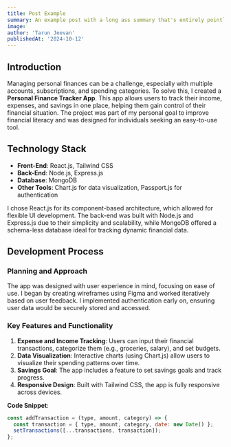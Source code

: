 ```yaml
---
title: Post Example
summary: An example post with a long ass summary that's entirely pointless except to test a few things such as post card size, text wrapping, etc.
image: 
author: 'Tarun Jeevan'
publishedAt: '2024-10-12'
---
```


## Introduction
Managing personal finances can be a challenge, especially with multiple accounts, subscriptions, and spending categories. To solve this, I created a **Personal Finance Tracker App**. This app allows users to track their income, expenses, and savings in one place, helping them gain control of their financial situation. The project was part of my personal goal to improve financial literacy and was designed for individuals seeking an easy-to-use tool.

## Technology Stack
- **Front-End**: React.js, Tailwind CSS
- **Back-End**: Node.js, Express.js
- **Database**: MongoDB
- **Other Tools**: Chart.js for data visualization, Passport.js for authentication

I chose React.js for its component-based architecture, which allowed for flexible UI development. The back-end was built with Node.js and Express.js due to their simplicity and scalability, while MongoDB offered a schema-less database ideal for tracking dynamic financial data.

## Development Process
### Planning and Approach
The app was designed with user experience in mind, focusing on ease of use. I began by creating wireframes using Figma and worked iteratively based on user feedback. I implemented authentication early on, ensuring user data would be securely stored and accessed.

### Key Features and Functionality
1. **Expense and Income Tracking**: Users can input their financial transactions, categorize them (e.g., groceries, salary), and set budgets.
2. **Data Visualization**: Interactive charts (using Chart.js) allow users to visualize their spending patterns over time.
3. **Savings Goal**: The app includes a feature to set savings goals and track progress.
4. **Responsive Design**: Built with Tailwind CSS, the app is fully responsive across devices.

**Code Snippet**:
```javascript
const addTransaction = (type, amount, category) => {
  const transaction = { type, amount, category, date: new Date() };
  setTransactions([...transactions, transaction]);
};
```
